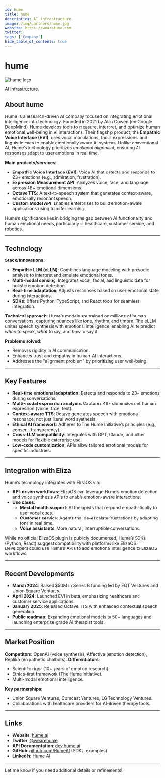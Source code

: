 ```yaml
---
id: hume
title: hume
description: AI infrastructure.
image: /img/partners/hume.jpg
website: https://wearehume.com
twitter:
tags: ['Company']
hide_table_of_contents: true
---
```


# hume

<div className="partner-logo">
  <img src="/img/partners/hume.jpg" alt="hume logo" />
</div>

AI infrastructure.

## About hume

Hume is a research-driven AI company focused on integrating emotional intelligence into technology. Founded in 2021 by Alan Cowen (ex-Google DeepMind), Hume develops tools to measure, interpret, and optimize human emotional well-being in AI interactions. Their flagship product, the **Empathic Voice Interface (EVI)**, uses vocal modulations, facial expressions, and linguistic cues to enable emotionally aware AI systems. Unlike conventional AI, Hume’s technology prioritizes _emotional alignment_, ensuring AI responses adapt to user emotions in real time.

**Main products/services**:

- **Empathic Voice Interface (EVI)**: Voice AI that detects and responds to 23+ emotions (e.g., admiration, frustration).
- **Expression Measurement API**: Analyzes voice, face, and language across 48+ emotional dimensions.
- **Octave TTS**: A text-to-speech system that generates context-aware, emotionally resonant speech.
- **Custom Model API**: Enables enterprises to build emotion-aware applications using transfer learning.

Hume’s significance lies in bridging the gap between AI functionality and human emotional needs, particularly in healthcare, customer service, and robotics.

---

## Technology

**Stack/Innovations**:

- **Empathic LLM (eLLM)**: Combines language modeling with prosodic analysis to interpret and emulate emotional tones.
- **Multi-modal sensing**: Integrates vocal, facial, and linguistic data for holistic emotion detection.
- **Real-time adaptation**: Adjusts responses based on user emotional state during interactions.
- **SDKs**: Offers Python, TypeScript, and React tools for seamless integration.

**Technical approach**:
Hume’s models are trained on millions of human conversations, capturing nuances like tone, rhythm, and timbre. The eLLM unites speech synthesis with emotional intelligence, enabling AI to predict _when_ to speak, _what_ to say, and _how_ to say it.

**Problems solved**:

- Removes rigidity in AI communication.
- Enhances trust and empathy in human-AI interactions.
- Addresses the "alignment problem" by prioritizing user well-being.

---

## Key Features

- **Real-time emotional adaptation**: Detects and responds to 23+ emotions during conversations.
- **Multi-modal expression analysis**: Captures 48+ dimensions of human expression (voice, face, text).
- **Context-aware TTS**: Octave generates speech with emotional resonance, not just literal word synthesis.
- **Ethical AI framework**: Adheres to The Hume Initiative’s principles (e.g., consent, transparency).
- **Cross-LLM compatibility**: Integrates with GPT, Claude, and other models for flexible enterprise use.
- **Low-code customization**: APIs allow tailored emotional models for specific industries.

---

## Integration with Eliza

Hume’s technology integrates with ElizaOS via:

- **API-driven workflows**: ElizaOS can leverage Hume’s emotion detection and voice synthesis APIs to enable emotion-aware interactions.
- **Use cases**:
  - **Mental health support**: AI therapists that respond empathetically to user vocal cues.
  - **Customer service**: Agents that de-escalate frustrations by adapting tone in real time.
  - **Voice assistants**: More natural, interruptible conversations.

While no official ElizaOS plugin is publicly documented, Hume’s SDKs (Python, React) suggest compatibility with platforms like ElizaOS. Developers could use Hume’s APIs to add emotional intelligence to ElizaOS workflows.

---

## Recent Developments

- **March 2024**: Raised $50M in Series B funding led by EQT Ventures and Union Square Ventures.
- **April 2024**: Launched EVI in beta, emphasizing healthcare and customer service applications.
- **January 2025**: Released Octave TTS with enhanced contextual speech generation.
- **Public roadmap**: Expanding emotional models to 50+ languages and launching enterprise-grade AI therapist tools.

---

## Market Position

**Competitors**: OpenAI (voice synthesis), Affectiva (emotion detection), Replika (empathetic chatbots).
**Differentiators**:

- Scientific rigor (10+ years of emotion research).
- Ethics-first framework (The Hume Initiative).
- Multi-modal emotional intelligence.

**Key partnerships**:

- Union Square Ventures, Comcast Ventures, LG Technology Ventures.
- Collaborations with healthcare providers for AI-driven therapy tools.

---

## Links

- **Website**: [hume.ai](https://www.hume.ai)
- **Twitter**: [@wearehume](https://twitter.com/wearehume)
- **API Documentation**: [dev.hume.ai](https://dev.hume.ai)
- **GitHub**: [github.com/HumeAI](https://github.com/HumeAI) (SDKs, examples)
- **LinkedIn**: [Hume AI](https://linkedin.com/company/hume-ai)

---

Let me know if you need additional details or refinements!
